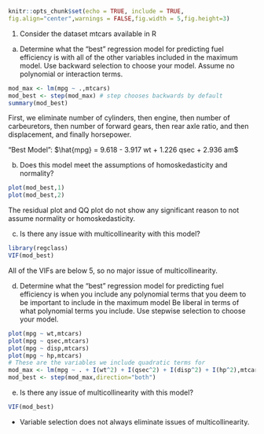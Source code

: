 
```{r setup, include=FALSE}
knitr::opts_chunk$set(echo = TRUE, include = TRUE,
fig.align="center",warnings = FALSE,fig.width = 5,fig.height=3)
```

1. Consider the dataset mtcars available in R

a. Determine what the "best" regression model for predicting fuel efficiency is with all of the other variables included in the maximum model.  Use backward selection to choose your model.  Assume no polynomial or interaction terms.
```{r}
mod_max <- lm(mpg ~ .,mtcars)
mod_best <- step(mod_max) # step chooses backwards by default
summary(mod_best)
```

First, we eliminate number of cylinders, then engine, then number of carbeuretors, then number of forward gears, then rear axle ratio, and then displacement, and finally horsepower.

"Best Model": $\hat{mpg} = 9.618 - 3.917 wt + 1.226 qsec + 2.936 am$

b. Does this model meet the assumptions of homoskedasticity and normality?
```{r}
plot(mod_best,1)
plot(mod_best,2)
```
The residual plot and QQ plot do not show any significant reason to not assume normality or homoskedasticity.

c. Is there any issue with multicollinearity with this model?
```{r}
library(regclass)
VIF(mod_best)
```
All of the VIFs are below 5, so no major issue of multicollinearity.

d. Determine what the "best" regression model for predicting fuel efficiency is when you include any polynomial terms that you deem to be important to include in the maximum model  Be liberal in terms of what polynomial terms you include.  Use stepwise selection to choose your model.
```{r}
plot(mpg ~ wt,mtcars)
plot(mpg ~ qsec,mtcars)
plot(mpg ~ disp,mtcars)
plot(mpg ~ hp,mtcars)
# These are the variables we include quadratic terms for
mod_max <- lm(mpg ~ . + I(wt^2) + I(qsec^2) + I(disp^2) + I(hp^2),mtcars)
mod_best <- step(mod_max,direction="both")
```

e. Is there any issue of multicollinearity with this model?
```{r}
VIF(mod_best)
```
- Variable selection does not always eliminate issues of multicollinearity.


